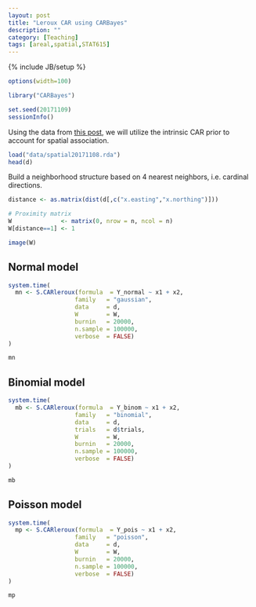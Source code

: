 ```yaml
---
layout: post
title: "Leroux CAR using CARBayes"
description: ""
category: [Teaching]
tags: [areal,spatial,STAT615]
---
```

{% include JB/setup %}

```r
options(width=100)
```

```r
library("CARBayes")

set.seed(20171109)
sessionInfo()
```

Using the data from [this post](http://www.jarad.me/teaching/2017/11/08/spatial-data), 
we will utilize the intrinsic CAR prior to account for spatial association.

```r
load("data/spatial20171108.rda")
head(d)
```

Build a neighborhood structure based on 4 nearest neighbors, 
i.e. cardinal directions.

```r
distance <- as.matrix(dist(d[,c("x.easting","x.northing")]))

# Proximity matrix
W              <- matrix(0, nrow = n, ncol = n)
W[distance==1] <- 1       	
```

```r
image(W)
```

## Normal model

```r
system.time(
  mn <- S.CARleroux(formula  = Y_normal ~ x1 + x2, 
                   family   = "gaussian", 
                   data     = d,
                   W        = W, 
                   burnin   = 20000, 
                   n.sample = 100000,
                   verbose  = FALSE)
)
```

```r
mn
```



## Binomial model

```r
system.time(
  mb <- S.CARleroux(formula  = Y_binom ~ x1 + x2, 
                   family   = "binomial", 
                   data     = d,
                   trials   = d$trials,
                   W        = W, 
                   burnin   = 20000, 
                   n.sample = 100000,
                   verbose  = FALSE)
)
```

```r
mb
```




## Poisson model

```r
system.time(
  mp <- S.CARleroux(formula  = Y_pois ~ x1 + x2, 
                   family   = "poisson", 
                   data     = d,
                   W        = W, 
                   burnin   = 20000, 
                   n.sample = 100000,
                   verbose  = FALSE)
)
```

```r
mp
```
